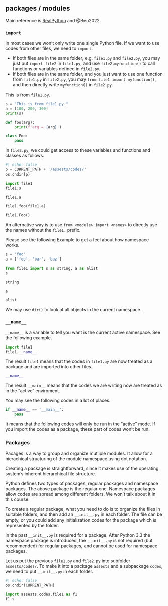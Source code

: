 

## packages / modules

Main reference is [RealPython](https://realpython.com/python-modules-packages/) and @Beu2022.

### `import`

In most cases we won't only write one single Python file. If we want to use codes from other files, we need to `import`.

- If both files are in the same folder, e.g. `file1.py` and `file2.py`, you may just put `import file2` in `file1.py`, and use `file2.myfunction()` to call functions or variables defined in `file2.py`.
- If both files are in the same folder, and you just want to use one function from `file1.py` in `file2.py`, you may `from file1 import myfunction()`, and then directly write `myfunction()` in `file2.py`.


::: {#exm-}
This is from `file1.py`.
```python
s = "This is from file1.py."
a = [100, 200, 300]
print(s)

def foo(arg):
    print(f'arg = {arg}')

class Foo:
    pass
```
In `file2.py`, we could get access to these variables and functions and classes as follows.



```python
#| echo: false
p = CURRENT_PATH + '/assests/codes/'
os.chdir(p)
```


```python
import file1
file1.s
```


```python
file1.a
```

```python
file1.foo(file1.a)
```

```python
file1.Foo()
```
:::

::: {.callout-note}
An alternative way is to use `from <module> import <names>` to directly use the names without the `file1.` prefix. 
:::

Please see the following Example to get a feel about how namespace works.


::: {#exm-}

```python
s = 'foo'
a = ['foo', 'bar', 'baz']

from file1 import s as string, a as alist
s
```

```python
string
```

```python
a
```

```python
alist
```
:::

We may use `dir()` to look at all objects in the current namespace.

### `__name__`
`__name__` is a variable to tell you want is the current active namespace. See the following example.

::: {#exm-}

```python
import file1
file1.__name__
```
The result `file1` means that the codes in `file1.py` are now treated as a package and are imported into other files.
```python
__name__
```
The result `__main__` means that the codes we are writing now are treated as in the "active" enviroment.


You may see the following codes in a lot of places.
```python
if __name__ == '__main__':
    pass
```
It means that the following codes will only be run in the "active" mode. If you import the codes as a package, these part of codes won't be run.

:::

### Packages
Pacages is a way to group and organize mutliple modules. It allow for a hierachical structuring of the module namespace using dot notation.

Creating a package is straightforward, since it makes use of the operating system's inherent hierarchical file structure.

Python defines two types of packages, regular packages and namespace packages. The above package is the regular one. Namespace packages allow codes are spread among different folders. We won't talk about it in this course.

To create a regular package, what you need to do is to organize the files in suitable folders, and then add an `__init__.py` in each folder. The file can be empty, or you could add any initialization codes for the package which is represented by the folder.


:::{.callout-note}
In the past `__init__.py` is required for a package. After Python 3.3 the namespace package is introduced, the `__init__.py` is not required (but recommended) for regular packages, and cannot be used for namespace packages. 
:::

Let us put the previous `file1.py` and `file2.py` into subfolder `assests/codes/`. To make it into a package `assests` and a subpackage `codes`, we need to put `__init__.py` in each folder. 
```python
#| echo: false
os.chdir(CURRENT_PATH)
```

```python
import assests.codes.file1 as f1
f1.s
```

